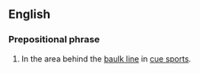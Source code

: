 ==English==

===Prepositional phrase===
{{en-PP}}

# {{lb|en|sports|billiards|snooker|pool}} In the area behind the [[baulk line]] in [[cue sport]]s.
